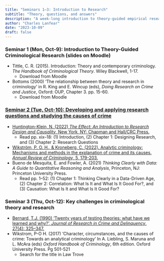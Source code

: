 ```yaml
---
title: "Seminars 1–3: Introduction to Research"
subtitle: "Theory, questions, and answers"
description: "A week-long introduction to theory-guided empirical research in criminology"
author: "Charles Lanfear"
date: "2023-10-09"
draft: false
---
```


### Seminar 1 (Mon, Oct-9): Introduction to Theory-Guided Criminological Research (slides on Moodle)

* Tittle, C. R. (2015). Introduction: Theory and contemporary criminology. *The Handbook of Criminological Theory*. Wiley Blackwell, 1-17.
  * Download from Moodle
* Bottoms (2000) ‘The relationship between theory and research in criminology’ in R. King and E. Wincup (eds), *Doing Research on Crime and Justice*, Oxford: OUP, Chapter 3. pp. 15-60.
   * Download from Moodle


### [Seminar 2 (Tue, Oct-10): Developing and applying research questions and studying the causes of crime](https://clanfear.github.io/ioc_crm/_lectures/1_research-questions/slides_research-questions.html)

* [Huntington-Klein, N. (2022) *The Effect: An Introduction to Research Design and Causality*, New York, NY: Chapman and Hall/CRC Press.](https://theeffectbook.net/index.html)
   * Read pp. xix–18: (1) Introduction, (2) Chapter 1: Designing Research, and (3) Chapter 2: Research Questions

* [Wikström, P. O. H., & Kroneberg, C. (2022). Analytic criminology: Mechanisms and methods in the explanation of crime and its causes. *Annual Review of Criminology*, 5, 179-203.](https://doi.org/10.1146/annurev-criminol-030920-091320)
* Bueno de Mesquita, E. and Fowler, A. (2021) *Thinking Clearly with Data: A Guide to Quantitative Reasoning and Analysis*, Princeton, NJ: Princeton University Press. 
   * Read pp. 1–52: (1) Chapter 1: Thinking Clearly in a Data-Driven Age, (2) Chapter 2: Correlation: What Is It and What Is It Good For?, and (3) Causation: What Is It and What Is It Good For?

### Seminar 3 (Thu, Oct-12): Key challenges in criminological theory and research

* [Bernard, T.J. (1990) ‘Twenty years of testing theories: what have we learned and why?’, *Journal of Research in Crime and Delinquency*, 27(4): 325–347.](http://dx.doi.org/10.1177/0022427890027004002)
* Wikstrom, P-O H. (2017) ‘Character, circumstances, and the causes of crime: Towards an analytical criminology’ In A. Liebling, S. Maruna and L. McAra (eds) *Oxford Handbook of Criminology*, 6th edition. Oxford University Press. Pg 501-521 
  * Search for the title in Law Trove



